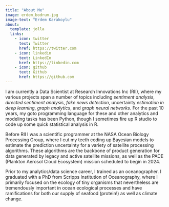 ```yaml
---
title: "About Me"
image: erdem_bodrum.jpg
image-text: "Erdem Karakoylu"
about:
  template: jolla
  links:
    - icon: twitter
      text: Twitter
      href: https://twitter.com
    - icon: linkedin
      text: LinkedIn
      href: https://linkedin.com
    - icon: github
      text: Github
      href: https://github.com
---
```


I am currently a Data Scientist at Research Innovations Inc (RII), where my various projects span a number of topics including *sentiment analysis*, *directed sentiment analysis*, *fake news detection*, uncertainty *estimation in deep learning*, *graph analytics*, and *graph neural networks*. For the past 10 years, my goto programming language for these and other analytics and modeling tasks has been Python, though I sometimes fire up R studio to code up some quick statistical analysis in R.

Before RII I was a scientific programmer at the NASA Ocean Biology Processing Group, where I cut my teeth coding up Bayesian models to estimate the prediction uncertainty for a variety of satellite processing algorithms. These algorithms are the backbone of product generation for data generated by legacy and active satellite missions, as well as the PACE (Plankton Aerosol Cloud Ecosystem) mission scheduled to begin in 2024.

Prior to my analytics/data science career, I trained as an oceanographer. I graduated with a PhD from Scripps Institution of Oceanography, where I primarily focused on the ecology of tiny organisms that nevertheless are tremendously important in ocean ecological processes and have ramifications for both our supply of seafood (protein!) as well as climate change.
